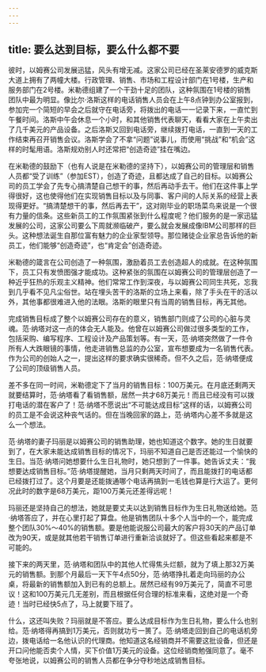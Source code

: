 ```yaml
---
---
---
```

title: 要么达到目标，要么什么都不要
---




彼时，以姆赛公司发展迅猛，风头有增无减。这家公司已经在圣莱安德罗的威克斯大道上拥有了两幢大楼。行政管理、销售、市场和工程设计部门在1号楼，生产和服务部门在2号楼。米勒德组建了一个干劲十足的团队，这种氛围在1号楼的销售团队中最为明显。像比尔·洛斯这样的电话销售人员会在上午8点钟到办公室报到，参加完一个简短的早会之后就守在电话旁，将拨出的电话一一记录下来，一直忙到午餐时间。洛斯中午会休息一个小时，和其他销售代表聊天，看看大家在上午卖出了几千美元的产品设备。之后洛斯又回到电话旁，继续拨打电话，一直到一天的工作结束再召开销售会议。洛斯学会了不拿“问题”说事儿，而使用“挑战”和“机会”这样的时髦用语。洛斯规劝别人时还常把“创造奇迹”挂在嘴边。

在米勒德的鼓励下（也有人说是在米勒德的坚持下），以姆赛公司的管理层和销售人员都“受了训练”（参加EST），创造了奇迹，且都达成了自己的目标。以姆赛公司的员工学会了先专心搞清楚自己想干的事，然后再动手去干。他们在这件事上学得很好，这也使得他们在实现销售目标以及与同事、客户间的人际关系的经营上表现得更好。“搞清楚想干的事，然后再去干”，这对刚毕业的职场菜鸟来说是一个很有力量的信条。这些新员工的工作氛围紧张到什么程度呢？他们服务的是一家迅猛发展的公司，这家公司要么下周就濒临破产，要么就会发展成像IBM公司那样的巨头。这种想法诞生自那位富有魅力的企业家型领导。那位赌徒企业家总告诉他的新员工，他们能够“创造奇迹”，也“肯定会”创造奇迹。

米勒德的箴言在公司创造了一种氛围，激励着员工去创造超人的成就。在这种氛围下，员工只有发愤图强才能成功。这种紧张的氛围在以姆赛公司的管理层创造了一种近乎狂热的乐观主义精神。他们常常工作到深夜，与以姆赛公司同生共死，忘我到几乎看不见凡尘俗世。站在埋头苦干的洛斯的立场上来看，除了手头在干的活以外，其他事都很难进入他的法眼。洛斯的眼里只有当周的销售目标，再无其他。

完成销售目标成了整个以姆赛公司存在的意义，销售部门则成了公司的心脏与灵魂。范·纳塔对这一点的体会无人能及。他曾在以姆赛公司做过很多类型的工作，包括采购、编写程序、工程设计及产品策划等。有一天，范·纳塔突然做了一件令所有人大跌眼镜的事情，他走进销售总监的办公室，宣布想要成为一名销售代表。作为公司的创始人之一，提出这样的要求确实很稀奇。但不久之后，范·纳塔便成了公司的顶级销售人员。

差不多在同一时间，米勒德定下了当月的销售目标：100万美元。在月底还剩两天就要结算时，范·纳塔看了看销售额，居然一共才68万美元！而且已经没有可以拨打电话的潜在客户了！范·纳塔不愿说出“不可能达成目标”这样的话，以姆赛公司的员工是不会说这种丧气话的。但在当晚回家的路上，范·纳塔内心差不多就是这么一个想法。

范·纳塔的妻子玛丽是以姆赛公司的销售助理，她也知道这个数字。她的生日就要到了，在大家未能达成销售目标的情况下，玛丽不知道自己是否还能过一个愉快的生日。当范·纳塔问她想要什么生日礼物时，她只想到了一件事。她告诉丈夫：“我想要达成销售目标。”范·纳塔提醒她，当月只剩两天时间了，而且能拨打的电话都已经拨打过了。这个月要是还能拨通哪个电话再搞到一毛钱也算是行大运了。更何况此时的数字是68万美元，距100万美元还差得远呢！

玛丽还是坚持自己的想法，她就是要丈夫以达到销售目标作为生日礼物送给她。范·纳塔答应了，并在心里打起了算盘。他是销售团队十多个人当中的一个，能完成整个团队30%～40%的销售额。要是他能说服公司最大的客户将30天的产品订单改为90天，或是就其他若干销售订单进行重新洽谈就好了。但这些看起来都是不可能的。

接下来的两天里，范·纳塔和团队中的其他人忙得焦头烂额，就为了填上那32万美元的销售额。到那个月最后一天下午4点50分，范·纳塔挣扎着走向玛丽的办公桌，将最新的销售额加入到已有的总额上。居然已经有99万美元了，简直不可思议！这和100万美元几无差别，而且根据任何合理的标准来看，这绝对是一个奇迹！当时已经快5点了，马上就要下班了。

什么，这还叫失败？玛丽就是不答应。要么达成目标作为生日礼物，要么什么也别给。范·纳塔得再搞到1万美元，否则就功亏一篑了。范·纳塔走回到自己的电话机旁边，拨电话给一名他认识的代理商。他知道这名经销商并不需要这批设备，但还是开口问他能否卖个人情，买下价值1万美元的设备。这位经销商勉强同意了。毫不夸张地说，以姆赛公司的销售人员都在争分夺秒地达成销售目标。